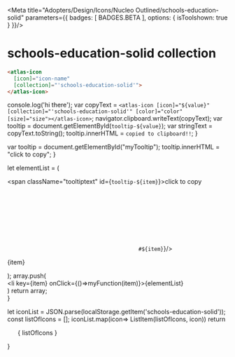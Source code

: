 
<Meta title="Adopters/Design/Icons/Nucleo Outlined/schools-education-solid" parameters={{ badges: [ BADGES.BETA ], options: { isToolshown: true } }}/>

# schools-education-solid collection

```html
<atlas-icon 
  [icon]="icon-name"  
  [collection]="'schools-education-solid'">
</atlas-icon>

```

<style>
{`
/* NOTE: This css is generated by Nucleo */
ul {
  display: flex;
  flex-wrap: wrap;
  justify-content: center;
  padding-left: 0;
}

ul li {
  border-radius: .4em;
  transition: background-color .2s;
  user-select: none;
  overflow: hidden;
  text-align: center;
  padding: 2em 1em 1em;
}

ul li:hover {
  background: hsla(0, 0%, 0%, 0.05);
  cursor: pointer;
}

ul p {
  display: block;
  font-size: 0.75rem;
  color: hsla(0, 0%, 0%, 0.5);
  user-select: text;
  cursor: pointer;
  max-width: 6rem;
  padding: 8px 0 4px;
}

ul p::selection {
  background: hsl(230, 93%, 66%);
  color: #fff;
}

ul p::-moz-selection {
  background: hsl(230, 93%, 66%);
  color: #fff;
}

.svg-wrapper {
  font-size: 32px;
}

.svg-wrapper svg {
  display: block;
  margin: 0 auto 10px;
}

/* --------------------------------

Icons

-------------------------------- */

:root {
  --icon-color-primary: inherit;
  --icon-color-secondary: currentColor;
}

.icon {
  display: inline-block;
  color: var(--icon-color-primary); /* icon primary color */
  height: 1em;
  width: 1em;
  line-height: 1;
  flex-shrink: 0;
  max-width: initial;
}

.icon use {
  /* icon secondary color */
  fill: var(--icon-color-secondary);
  stroke: var(--icon-color-secondary);
}

.css-122ju8q {
    padding: 0;
}

.icon-name {
    font-size: 12px;
}

/* --------------------------------

Caps/Corners

-------------------------------- */

.icon use {
  --icon-stroke-linecap-butt: butt;
  stroke-miterlimit: 10;
  stroke-linecap: square;
  stroke-linejoin: miter;
}

.stroke-round use {
  --icon-stroke-linecap-butt: round;
  stroke-linecap: round;
  stroke-linejoin: round;
}

/* --------------------------------

Tooltip

-------------------------------- */

.tooltip {
  position: relative;
  display: inline-block;
}

.tooltip .tooltiptext {
  visibility: hidden;
  width: 100%;
  background-color: #f6f9fc;
  color: #242323;
  text-align: center;
  padding: 3px;
  position: absolute;
  z-index: 1;
  bottom: 84%;
  left: 50%;
  margin-left: -75px;
  opacity: 0;
  transition: opacity 0.3s;
  font-size: 11px;
  justify-content: center;
  display: flex;
  align-items: center;
}

.tooltip:hover .tooltiptext {
  visibility: visible;
  opacity: 1;
}
    
    `}
</style>


  console.log('hi there');
  var copyText = `<atlas-icon [icon]="${value}" [collection]="'schools-education-solid'" [color]="color" [size]="size"></atlas-icon>`;
  navigator.clipboard.writeText(copyText);
  var tooltip = document.getElementById(`tooltip-${value}`);
  var stringText = copyText.toString();
  tooltip.innerHTML = `copied to clipboard!!`;
}

  var tooltip = document.getElementById("myTooltip");
  tooltip.innerHTML = "click to copy";
}

  let elementList = (
      <div>
          <span className="tooltiptext" id={`tooltip-${item}`}>click to copy</span>
          <div className="svg-wrapper">
          <svg className="icon">
            <use href={`#${item}`}/>
          </svg>
          </div>
          <p  data-folder="">
          {item}
          </p> 
      </div>
  );
  array.push( <div className="tooltip" key={item}><li key={item} onClick={()=>myFunction(item)}>{elementList}</li></div>)
  return array;   
}

  let iconList = JSON.parse(localStorage.getItem('schools-education-solid'));
  const listOfIcons = [];
  iconList.map(icon=> ListItem(listOfIcons, icon))
  return <ul>{ listOfIcons }</ul>
}

<Base/>
<svg xmlns="http://www.w3.org/2000/svg">
  <defs>
    <symbol id="certificate" viewBox="0 0 24 24">
      <path fill="currentColor" d="M18 7.5v.75h1.5v-1.5a.75.75 0 0 0-.75-.75h-2.051l-5.077-2.901a.748.748 0 0 0-.744 0L5.801 6H3.75a.75.75 0 0 0-.75.75v10.5c0 .415.336.75.75.75h9.75v-1.5h-9v-9H18Zm-6.75-2.887L13.676 6H8.824l2.426-1.387Z"/>
      <path fill="currentColor" d="M12.75 9.75H6v1.5h6.75v-1.5Zm-6.75 3h4.5v1.5H6v-1.5Zm9 4.736V21l2.25-1.5L19.5 21v-3.514a5.215 5.215 0 0 1-2.25.514 5.215 5.215 0 0 1-2.25-.514Zm6-4.736a3.75 3.75 0 1 1-7.5 0 3.75 3.75 0 0 1 7.5 0Z"/>
    </symbol>
    <symbol id="compass-drafting" viewBox="0 0 24 24">
      <path fill="currentColor" d="M15.337 15.75 16.5 18l3.75 2.25-2.35-4.5h2.35v-1.5h-3.134l-2.44-4.672c.201-.402.324-.849.324-1.328 0-1.394-.96-2.558-2.25-2.894V3.75h-1.5v1.606A2.997 2.997 0 0 0 9 8.25c0 .48.123.926.324 1.328l-2.44 4.672H3.75v1.5H6.1l-2.35 4.5L7.5 18l1.163-2.25h2.587v.75a.75.75 0 0 0 1.5 0v-.75h2.587Zm-5.9-1.5h1.813v-.75a.75.75 0 0 1 1.5 0v.75h1.812l-1.633-3.162c-.659.216-1.202.215-1.857 0L9.438 14.25ZM12 6.75c-.827 0-1.5.673-1.5 1.5s.673 1.5 1.5 1.5 1.5-.673 1.5-1.5-.673-1.5-1.5-1.5Z"/>
    </symbol>
    <symbol id="geometry" viewBox="0 0 24 24">
      <path fill="currentColor" d="M11.25 10.127a.375.375 0 0 1-.375.373h-6.75a.374.374 0 0 1-.33-.561l3.375-6a.39.39 0 0 1 .654 0l3.375 6c.033.057.05.122.05.188Zm5.625 3.373a4.125 4.125 0 1 0 0-8.25 4.125 4.125 0 0 0 0 8.25Zm-4.125 0H7.5a.75.75 0 0 0-.75.75v5.25c0 .414.336.75.75.75h5.25a.75.75 0 0 0 .75-.75v-5.25a.75.75 0 0 0-.75-.75Z"/>
    </symbol>
    <symbol id="mortarboard" viewBox="0 0 24 24">
      <path fill="currentColor" d="m12.31 4.568 8.25 3.75a.748.748 0 0 1 0 1.365l-8.25 3.75a.75.75 0 0 1-.62 0l-8.25-3.75a.749.749 0 0 1 0-1.365l8.25-3.75a.752.752 0 0 1 .62 0ZM21 11.25h-1.5v4.5H21v-4.5Z"/>
      <path fill="currentColor" d="M12.93 14.797A2.222 2.222 0 0 1 12 15c-.322 0-.635-.068-.93-.202L6 12.493V16.5c0 1.97 3.018 3 6 3s6-1.03 6-3v-4.006l-5.07 2.303Z"/>
    </symbol>
    <symbol id="pen" viewBox="0 0 24 24">
      <path fill="currentColor" d="M17.472 3.968a1.807 1.807 0 0 1 2.556 0c.727.726.695 1.87.005 2.56L18.75 7.811 16.19 5.25l1.282-1.282ZM4.56 15.38l9.69-9.69 5.953 5.952-5.561 5.56-1.061-1.06 4.5-4.5-.831-.832-8.63 8.63-5.076 1.016 1.015-5.076Z"/>
    </symbol>
    <symbol id="school" viewBox="0 0 24 24">
      <path fill="currentColor" d="M20.25 10.5h-4.237L12.75 7.89V6h3V3H12a.75.75 0 0 0-.75.75v4.14L7.987 10.5H3.75a.75.75 0 0 0-.75.75v9c0 .414.335.75.75.75h6.75v-4.5h3V21h6.75a.75.75 0 0 0 .75-.75v-9a.75.75 0 0 0-.75-.75Zm-12 5.25h-3v-1.5h3v1.5Zm5.25-2.25h-3V12h3v1.5Zm5.25 2.25h-3v-1.5h3v1.5Z"/>
    </symbol>
    <symbol id="translation" viewBox="0 0 24 24">
      <path fill="currentColor" d="M12 3H4.5A1.5 1.5 0 0 0 3 4.5v6.75a1.5 1.5 0 0 0 1.5 1.5V15l3-2.25h2.25V10.5a2.12 2.12 0 0 1 .03-.295 6.925 6.925 0 0 1-1.488-.808A7.7 7.7 0 0 1 5.906 10.5a3.474 3.474 0 0 0-.576-1.061 6.525 6.525 0 0 0 2.128-.786A5.308 5.308 0 0 1 6.271 6.53a9.35 9.35 0 0 0-.857.035V5.481c.288.031.578.045.869.042h1.326v-.36c0-.126-.012-.252-.036-.375h1.202c-.024.12-.036.243-.036.365v.366h1.425c.29.003.58-.01.87-.042v1.09a8.676 8.676 0 0 0-.852-.037 4.71 4.71 0 0 1-.403 1.157 4.443 4.443 0 0 1-.666.975 5.22 5.22 0 0 0 1.1.488A2.24 2.24 0 0 1 12 8.25h1.5V4.5A1.5 1.5 0 0 0 12 3Zm3.059 11.273c.38-1.232.611-2.005.691-2.318.021.088.054.209.098.36.044.15.246.804.605 1.958H15.06Z"/>
      <path fill="currentColor" d="M12 9h7.5a1.5 1.5 0 0 1 1.5 1.5v6.75a1.5 1.5 0 0 1-1.5 1.5V21l-3-2.25H12a1.5 1.5 0 0 1-1.5-1.5V10.5A1.5 1.5 0 0 1 12 9Zm4.725 6.225.39 1.275h1.223l-1.898-5.376h-1.388l-1.89 5.376h1.224l.389-1.275h1.95ZM9.012 6.53a3.383 3.383 0 0 1-.75 1.451 3.422 3.422 0 0 1-.837-1.45h1.587Z"/>
    </symbol>
  </defs>
</svg>



























